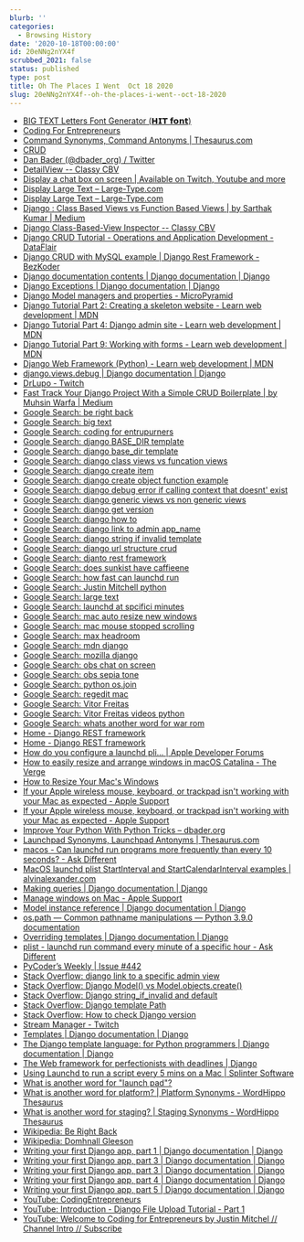 ```yaml
---
blurb: ''
categories:
  - Browsing History
date: '2020-10-18T00:00:00'
id: 20eNNg2nYX4f
scrubbed_2021: false
status: published
type: post
title: Oh The Places I Went  Oct 18 2020
slug: 20eNNg2nYX4f--oh-the-places-i-went--oct-18-2020
---
```


- [BIG TEXT Letters Font Generator (𝗛𝗜𝗧 𝗳𝗼𝗻𝘁)](https://fsymbols.com/generators/tarty/)
- [Coding For Entrepreneurs](https://www.codingforentrepreneurs.com/)
- [Command Synonyms, Command Antonyms | Thesaurus.com](https://www.thesaurus.com/browse/command?s=t)
- [CRUD](http://docs.viewflow.io/frontend_crud.html)
- [Dan Bader (@dbader_org) / Twitter](https://twitter.com/intent/follow?original_referer=https%3A%2F%2Flarge-type.com&ref_src=twsrc%5Etfw&screen_name=dbader_org&tw_p=followbutton)
- [DetailView -- Classy CBV](https://ccbv.co.uk/projects/Django/3.0/django.views.generic.detail/DetailView/)
- [Display a chat box on screen | Available on Twitch, Youtube and more](https://streamlabs.com/obs-widgets/chat-box)
- [Display Large Text – Large-Type.com](https://large-type.com/#BRB)
- [Display Large Text – Large-Type.com](https://large-type.com/#brb)
- [Django : Class Based Views vs Function Based Views | by Sarthak Kumar | Medium](https://medium.com/@ksarthak4ever/django-class-based-views-vs-function-based-view-e74b47b2e41b)
- [Django Class-Based-View Inspector -- Classy CBV](https://ccbv.co.uk/)
- [Django CRUD Tutorial - Operations and Application Development - DataFlair](https://data-flair.training/blogs/django-crud-example/)
- [Django CRUD with MySQL example | Django Rest Framework - BezKoder](https://bezkoder.com/django-crud-mysql-rest-framework/)
- [Django documentation contents | Django documentation | Django](https://docs.djangoproject.com/en/3.1/contents/)
- [Django Exceptions | Django documentation | Django](https://docs.djangoproject.com/en/3.1/ref/exceptions/)
- [Django Model managers and properties - MicroPyramid](https://micropyramid.com/blog/django-model-managers-and-properties/)
- [Django Tutorial Part 2: Creating a skeleton website - Learn web development | MDN](https://developer.mozilla.org/en-US/docs/Learn/Server-side/Django/skeleton_website)
- [Django Tutorial Part 4: Django admin site - Learn web development | MDN](https://developer.mozilla.org/en-US/docs/Learn/Server-side/Django/Admin_site)
- [Django Tutorial Part 9: Working with forms - Learn web development | MDN](https://developer.mozilla.org/en-US/docs/Learn/Server-side/Django/Forms)
- [Django Web Framework (Python) - Learn web development | MDN](https://developer.mozilla.org/en-US/docs/Learn/Server-side/Django)
- [django.views.debug | Django documentation | Django](https://docs.djangoproject.com/en/1.10/_modules/django/views/debug/)
- [DrLupo - Twitch](https://www.twitch.tv/drlupo)
- [Fast Track Your Django Project With a Simple CRUD Boilerplate | by Muhsin Warfa | Medium](https://medium.com/@mwarfa/fast-track-your-django-project-with-a-simple-crud-boilerplate-523e4a64f651)
- [Google Search: be right back](https://www.google.com/search?client=safari&rls=en&q=be+right+back&ie=UTF-8&oe=UTF-8)
- [Google Search: big text](https://www.google.com/search?client=safari&rls=en&q=big+text&ie=UTF-8&oe=UTF-8)
- [Google Search: coding for entrupurners](https://www.google.com/search?client=safari&rls=en&q=coding+for+entrupurners&ie=UTF-8&oe=UTF-8)
- [Google Search: django BASE_DIR template](https://www.google.com/search?client=safari&rls=en&q=django+BASE_DIR+template&ie=UTF-8&oe=UTF-8)
- [Google Search: django base_dir template](https://www.google.com/search?client=safari&rls=en&q=django+base_dir+template&ie=UTF-8&oe=UTF-8)
- [Google Search: django class views vs funcation views](https://www.google.com/search?client=safari&rls=en&q=django+class+views+vs+funcation+views&ie=UTF-8&oe=UTF-8)
- [Google Search: django create item](https://www.google.com/search?client=safari&rls=en&q=django+create+item&ie=UTF-8&oe=UTF-8)
- [Google Search: django create object function example](https://www.google.com/search?newwindow=1&client=safari&rls=en&ei=ZfGMX_f4MOTc5gLA87boBw&q=django+create+object+function+example&oq=django+create+object+function+example&gs_lcp=CgZwc3ktYWIQAzIFCCEQoAEyBQghEKsCMgUIIRCrAjoECAAQRzoICCEQFhAdEB5Q4LQGWJvCBmCaxAZoAHACeACAAXSIAcYFkgEDNy4xmAEAoAEBqgEHZ3dzLXdpesgBCMABAQ&sclient=psy-ab&ved=0ahUKEwi3v77zxb_sAhVkrlkKHcC5DX0Q4dUDCAw&uact=5)
- [Google Search: django debug error if calling context that doesnt' exist](https://www.google.com/search?client=safari&rls=en&q=django+debug+error+if+calling+context+that+doesnt%27+exist&ie=UTF-8&oe=UTF-8)
- [Google Search: django generic views vs non generic views](https://www.google.com/search?client=safari&rls=en&q=django+generic+views+vs+non+generic+views&ie=UTF-8&oe=UTF-8)
- [Google Search: django get version](https://www.google.com/search?client=safari&rls=en&q=django+get+version&ie=UTF-8&oe=UTF-8)
- [Google Search: django how to](https://www.google.com/search?newwindow=1&client=safari&rls=en&tbm=vid&q=django+how+to&sa=X&ved=2ahUKEwjwoPm80b_sAhUSw1kKHQVVDKYQ8ccDKAR6BAgSEA4&biw=960&bih=489)
- [Google Search: django link to admin app_name](https://www.google.com/search?client=safari&rls=en&q=django+link+to+admin+app_name&ie=UTF-8&oe=UTF-8)
- [Google Search: django string if invalid template](https://www.google.com/search?client=safari&rls=en&q=django+string+if+invalid+template&ie=UTF-8&oe=UTF-8)
- [Google Search: django url structure crud](https://www.google.com/search?client=safari&rls=en&q=django+url+structure+crud&ie=UTF-8&oe=UTF-8)
- [Google Search: djanto rest framework](https://www.google.com/search?client=safari&rls=en&q=djanto+rest+framework&ie=UTF-8&oe=UTF-8)
- [Google Search: does sunkist have caffieene](https://www.google.com/search?client=safari&rls=en&q=does+sunkist+have+caffieene&ie=UTF-8&oe=UTF-8)
- [Google Search: how fast can launchd run](https://www.google.com/search?client=safari&rls=en&q=how+fast+can+launchd+run&ie=UTF-8&oe=UTF-8)
- [Google Search: Justin Mitchell python](https://www.google.com/search?newwindow=1&client=safari&rls=en&biw=960&bih=489&tbm=vid&ei=t_2MX9yQCsSK5wKI-7KQBQ&q=Justin+Mitchell+python+&oq=Justin+Mitchell+python+&gs_l=psy-ab.3..0i333k1.2319.3214.0.3379.8.8.0.0.0.0.144.746.6j2.8.0....0...1c.1.64.psy-ab..0.8.744...0j0i67k1j0i22i30k1j33i10k1.0.iCQhrYQuU14)
- [Google Search: large text](https://www.google.com/search?client=safari&rls=en&q=large+text&ie=UTF-8&oe=UTF-8)
- [Google Search: launchd at spcifici minutes](https://www.google.com/search?client=safari&rls=en&q=launchd+at+spcifici+minutes&ie=UTF-8&oe=UTF-8)
- [Google Search: mac auto resize new windows](https://www.google.com/search?client=safari&rls=en&q=mac+auto+resize+new+windows&ie=UTF-8&oe=UTF-8)
- [Google Search: mac mouse stopped scrolling](https://www.google.com/search?client=safari&rls=en&q=mac+mouse+stopped+scrolling&ie=UTF-8&oe=UTF-8)
- [Google Search: max headroom](https://www.google.com/search?client=safari&rls=en&q=max+headroom&ie=UTF-8&oe=UTF-8)
- [Google Search: mdn django](https://www.google.com/search?client=safari&rls=en&q=mdn+django&ie=UTF-8&oe=UTF-8)
- [Google Search: mozilla django](https://www.google.com/search?client=safari&rls=en&q=mozilla+django&ie=UTF-8&oe=UTF-8)
- [Google Search: obs chat on screen](https://www.google.com/search?client=safari&rls=en&q=obs+chat+on+screen&ie=UTF-8&oe=UTF-8)
- [Google Search: obs sepia tone](https://www.google.com/search?client=safari&rls=en&q=obs+sepia+tone&ie=UTF-8&oe=UTF-8)
- [Google Search: python os.join](https://www.google.com/search?client=safari&rls=en&q=python+os.join&ie=UTF-8&oe=UTF-8)
- [Google Search: regedit mac](https://www.google.com/search?newwindow=1&client=safari&rls=en&ei=28WLX7S2EMPa5gLrga_gCQ&q=regedit+mac&oq=regedit+mac&gs_lcp=CgZwc3ktYWIQAzIFCAAQyQMyAggAMgIIADICCAAyBggAEBYQHjIGCAAQFhAeMgYIABAWEB4yBggAEBYQHjIGCAAQFhAeMgYIABAWEB46BAgAEEc6BwgAEMkDEEM6BAgAEENQ5RNY4BdgxRloAHACeACAAU2IAZkCkgEBNJgBAKABAaoBB2d3cy13aXrIAQjAAQE&sclient=psy-ab&ved=0ahUKEwj0j7SeqL3sAhVDrVkKHevAC5wQ4dUDCAw&uact=5)
- [Google Search: Vitor Freitas](https://www.google.com/search?client=safari&rls=en&q=Vitor+Freitas&ie=UTF-8&oe=UTF-8)
- [Google Search: Vitor Freitas videos python](https://www.google.com/search?newwindow=1&client=safari&rls=en&ei=3v2MX6qRNMmE5wK81aOQDQ&q=Vitor+Freitas+videos+python&oq=Vitor+Freitas+videos+python&gs_lcp=CgZwc3ktYWIQAzoFCCEQoAE6CAghEBYQHRAeOgcIIRAKEKABULQZWMYfYJ4iaABwAHgAgAFsiAHaBZIBAzcuMZgBAKABAaoBB2d3cy13aXrAAQE&sclient=psy-ab&ved=0ahUKEwiq-Ibm0b_sAhVJwlkKHbzqCNIQ4dUDCAw&uact=5)
- [Google Search: whats another word for war rom](https://www.google.com/search?client=safari&rls=en&q=whats+another+word+for+war+rom&ie=UTF-8&oe=UTF-8)
- [Home - Django REST framework](https://www.django-rest-framework.org/#example)
- [Home - Django REST framework](https://www.django-rest-framework.org/#requirements)
- [How do you configure a launchd pli… | Apple Developer Forums](https://developer.apple.com/forums/thread/22946)
- [How to easily resize and arrange windows in macOS Catalina - The Verge](https://www.theverge.com/2020/3/6/21168153/macos-catalina-windows-size-rearrange-how-to)
- [How to Resize Your Mac's Windows](https://www.lifewire.com/resizing-macs-windows-new-tricks-2259806)
- [If your Apple wireless mouse, keyboard, or trackpad isn't working with your Mac as expected - Apple Support](https://support.apple.com/en-us/HT204621)
- [If your Apple wireless mouse, keyboard, or trackpad isn't working with your Mac as expected - Apple Support](https://support.apple.com/en-us/HT204621#notscroll)
- [Improve Your Python With Python Tricks – dbader.org](https://dbader.org/python-tricks)
- [Launchpad Synonyms, Launchpad Antonyms | Thesaurus.com](https://www.thesaurus.com/misspelling?term=launchpad&s=t)
- [macos - Can launchd run programs more frequently than every 10 seconds? - Ask Different](https://apple.stackexchange.com/questions/63482/can-launchd-run-programs-more-frequently-than-every-10-seconds)
- [MacOS launchd plist StartInterval and StartCalendarInterval examples | alvinalexander.com](https://alvinalexander.com/mac-os-x/launchd-plist-examples-startinterval-startcalendarinterval/)
- [Making queries | Django documentation | Django](https://docs.djangoproject.com/en/3.1/topics/db/queries/)
- [Manage windows on Mac - Apple Support](https://support.apple.com/guide/mac-help/work-with-app-windows-mchlp2469/mac)
- [Model instance reference | Django documentation | Django](https://docs.djangoproject.com/en/3.1/ref/models/instances/)
- [os.path — Common pathname manipulations — Python 3.9.0 documentation](https://docs.python.org/3/library/os.path.html)
- [Overriding templates | Django documentation | Django](https://docs.djangoproject.com/en/3.1/howto/overriding-templates/)
- [plist - launchd run command every minute of a specific hour - Ask Different](https://apple.stackexchange.com/questions/370467/launchd-run-command-every-minute-of-a-specific-hour)
- [PyCoder’s Weekly | Issue #442](https://pycoders.com/issues/442)
- [Stack Overflow: django link to a specific admin view](https://stackoverflow.com/questions/18638164/django-link-to-a-specific-admin-view)
- [Stack Overflow: Django Model() vs Model.objects.create()](https://stackoverflow.com/questions/26672077/django-model-vs-model-objects-create)
- [Stack Overflow: Django string_if_invalid and default](https://stackoverflow.com/questions/40505917/django-string-if-invalid-and-default)
- [Stack Overflow: Django template Path](https://stackoverflow.com/questions/3038459/django-template-path)
- [Stack Overflow: How to check Django version](https://stackoverflow.com/questions/6468397/how-to-check-django-version)
- [Stream Manager - Twitch](https://dashboard.twitch.tv/u/theidofalan/stream-manager)
- [Templates | Django documentation | Django](https://docs.djangoproject.com/en/3.1/topics/templates/)
- [The Django template language: for Python programmers | Django documentation | Django](https://docs.djangoproject.com/en/3.1/ref/templates/api/)
- [The Web framework for perfectionists with deadlines | Django](https://www.djangoproject.com/)
- [Using Launchd to run a script every 5 mins on a Mac | Splinter Software](https://www.splinter.com.au/using-launchd-to-run-a-script-every-5-mins-on/)
- [What is another word for "launch pad"?](https://www.wordhippo.com/what-is/another-word-for/launch_pad.html)
- [What is another word for platform? | Platform Synonyms - WordHippo Thesaurus](https://www.wordhippo.com/what-is/another-word-for/platform.html)
- [What is another word for staging? | Staging Synonyms - WordHippo Thesaurus](https://www.wordhippo.com/what-is/another-word-for/staging.html)
- [Wikipedia: Be Right Back](https://en.wikipedia.org/wiki/Be_Right_Back)
- [Wikipedia: Domhnall Gleeson](https://en.wikipedia.org/wiki/Domhnall_Gleeson)
- [Writing your first Django app, part 1 | Django documentation | Django](https://docs.djangoproject.com/en/3.1/intro/tutorial01/)
- [Writing your first Django app, part 3 | Django documentation | Django](https://docs.djangoproject.com/en/3.1/intro/tutorial03/)
- [Writing your first Django app, part 3 | Django documentation | Django](https://docs.djangoproject.com/en/3.1/intro/tutorial03/#use-the-template-system)
- [Writing your first Django app, part 4 | Django documentation | Django](https://docs.djangoproject.com/en/3.1/intro/tutorial04/)
- [Writing your first Django app, part 5 | Django documentation | Django](https://docs.djangoproject.com/en/3.1/intro/tutorial05/)
- [YouTube: CodingEntrepreneurs](https://www.youtube.com/channel/UCWEHue8kksIaktO8KTTN_zg)
- [YouTube: Introduction - Django File Upload Tutorial - Part 1](https://www.youtube.com/watch?v=Zx09vcYq1oc)
- [YouTube: Welcome to Coding for Entrepreneurs by Justin Mitchel // Channel Intro // Subscribe](https://www.youtube.com/watch?v=VtHrTX_nTto)

